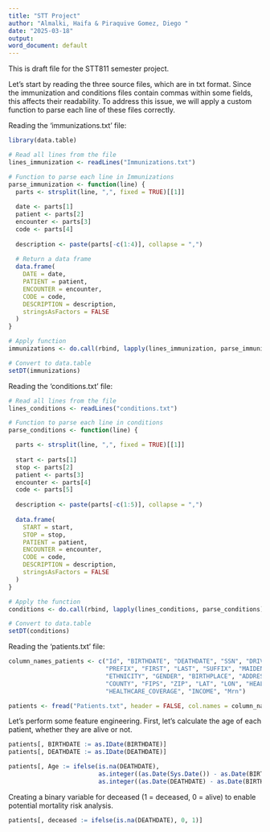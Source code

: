 ```yaml
---
title: "STT Project"
author: "Almalki, Haifa & Piraquive Gomez, Diego "
date: "2025-03-18"
output:
word_document: default
---
```


This is draft file for the STT811 semester project.

Let’s start by reading the three source files, which are in txt format. Since the immunization and conditions files contain commas within some fields, this affects their readability. To address this issue, we will apply a custom function to parse each line of these files correctly.

Reading the 'immunizations.txt' file:
```r
library(data.table)

# Read all lines from the file
lines_immunization <- readLines("Immunizations.txt")

# Function to parse each line in Immunizations
parse_immunization <- function(line) {
  parts <- strsplit(line, ",", fixed = TRUE)[[1]]
  
  date <- parts[1]
  patient <- parts[2]
  encounter <- parts[3]
  code <- parts[4]
  
  description <- paste(parts[-c(1:4)], collapse = ",")
  
  # Return a data frame
  data.frame(
    DATE = date,
    PATIENT = patient,
    ENCOUNTER = encounter,
    CODE = code,
    DESCRIPTION = description,
    stringsAsFactors = FALSE
  )
}

# Apply function
immunizations <- do.call(rbind, lapply(lines_immunization, parse_immunization))

# Convert to data.table
setDT(immunizations)
```

Reading the 'conditions.txt' file:
```r
# Read all lines from the file
lines_conditions <- readLines("conditions.txt")

# Function to parse each line in conditions
parse_conditions <- function(line) {

  parts <- strsplit(line, ",", fixed = TRUE)[[1]]
  
  start <- parts[1]
  stop <- parts[2]
  patient <- parts[3]
  encounter <- parts[4]
  code <- parts[5]
  
  description <- paste(parts[-c(1:5)], collapse = ",")
  
  data.frame(
    START = start,
    STOP = stop,
    PATIENT = patient,
    ENCOUNTER = encounter,
    CODE = code,
    DESCRIPTION = description,
    stringsAsFactors = FALSE
  )
}

# Apply the function
conditions <- do.call(rbind, lapply(lines_conditions, parse_conditions))

# Convert to data.table
setDT(conditions)
```

Reading the 'patients.txt' file:
```r
column_names_patients <- c("Id", "BIRTHDATE", "DEATHDATE", "SSN", "DRIVERS", "PASSPORT", 
                           "PREFIX", "FIRST", "LAST", "SUFFIX", "MAIDEN", "MARITAL", "RACE", 
                           "ETHNICITY", "GENDER", "BIRTHPLACE", "ADDRESS", "CITY", "STATE", 
                           "COUNTY", "FIPS", "ZIP", "LAT", "LON", "HEALTHCARE_EXPENSES", 
                           "HEALTHCARE_COVERAGE", "INCOME", "Mrn")

patients <- fread("Patients.txt", header = FALSE, col.names = column_names_patients, fill = TRUE, na.strings = "\\N")
```

Let’s perform some feature engineering. First, let’s calculate the age of each patient, whether they are alive or not.
```r
patients[, BIRTHDATE := as.IDate(BIRTHDATE)]
patients[, DEATHDATE := as.IDate(DEATHDATE)]

patients[, Age := ifelse(is.na(DEATHDATE), 
                         as.integer((as.Date(Sys.Date()) - as.Date(BIRTHDATE)) / 365.25),
                         as.integer((as.Date(DEATHDATE) - as.Date(BIRTHDATE)) / 365.25))]
```

Creating a binary variable for deceased (1 = deceased, 0 = alive) to enable potential mortality risk analysis.
```r
patients[, deceased := ifelse(is.na(DEATHDATE), 0, 1)]
```



```r


```

```r

```







